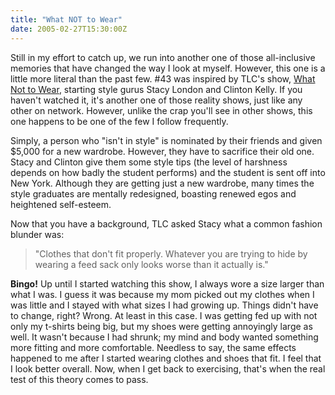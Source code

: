 ```yaml
---
title: "What NOT to Wear"
date: 2005-02-27T15:30:00Z
---
```


Still in my effort to catch up, we run into another one of those all-inclusive memories that have changed the way I look at myself. However, this one is a little more literal than the past few. #43 was inspired by TLC's show, [What Not to Wear][1], starting style gurus Stacy London and Clinton Kelly. If you haven't watched it, it's another one of those reality shows, just like any other on network. However, unlike the crap you'll see in other shows, this one happens to be one of the few I follow frequently.

Simply, a person who "isn't in style" is nominated by their friends and given $5,000 for a new wardrobe. However, they have to sacrifice their old one. Stacy and Clinton give them some style tips (the level of harshness depends on how badly the student performs) and the student is sent off into New York. Although they are getting just a new wardrobe, many times the style graduates are mentally redesigned, boasting renewed egos and heightened self-esteem.

Now that you have a background, TLC asked Stacy what a common fashion blunder was:

> "Clothes that don't fit properly. Whatever you are trying to hide by wearing a feed sack only looks worse than it actually is."

**Bingo!** Up until I started watching this show, I always wore a size larger than what I was. I guess it was because my mom picked out my clothes when I was little and I stayed with what sizes I had growing up. Things didn't have to change, right? Wrong. At least in this case. I was getting fed up with not only my t-shirts being big, but my shoes were getting annoyingly large as well. It wasn't because I had shrunk; my mind and body wanted something more fitting and more comfortable. Needless to say, the same effects happened to me after I started wearing clothes and shoes that fit. I feel that I look better overall. Now, when I get back to exercising, that's when the real test of this theory comes to pass.

[1]: http://tlc.discovery.com/fansites/whatnottowear/whatnottowear.html
